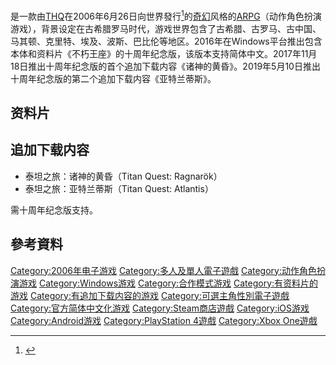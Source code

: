 {{Infobox VG
| title       = 泰坦之旅
| original    = 
| japanese    = 
| english     = Titan Quest
| image       = 
| caption     = 
| official    = {{vgr|CN|泰坦传说}}
| common      = {{vgr|}}
| genre       = 
| platforms   = {{spml|[[Microsoft_Windows|Microsoft Windows]]|[[iOS|iOS]]|[[Android|Android]]}}
| developer   = [[Iron_Lore_Entertainment|Iron Lore Entertainment]]
| publisher   = {{vgr|WW|[[THQ|THQ]]|CN|[[北京娱乐通|北京娱乐通]]<ref name=sina>{{Cite web |url = http://games.sina.com.cn/j/n/2008-06-12/1023252678.shtml |title = 挑战暗黑破坏神的ARPG《泰坦传说》6月13日上市 |author =  |date = 2008-06-12 |publisher = 新浪 |language = zh-cn |accessdate = 2018-04-15 |archive-date = 2018-04-15 |archive-url = https://web.archive.org/web/20180415191444/http://games.sina.com.cn/j/n/2008-06-12/1023252678.shtml |dead-url = no }}</ref>}}
| director    = 
| producer    = Jeff Goodsill
| designer    = Brian Sullivan
| writer      = Randall Wallace
| programmer  = Max McGuire
| composer    = Scott Morton<br/>Michael Verrette
| artist      = Michael Sheidow<br/>Rich Sullivan<br/>Josh McHugh
| series      = 
| engine      = PathEngine
| modes       = [[单人电子游戏|单人]]和[[多人电子游戏|多人]]
| released    = '''Microsoft Windows'''{{vgr|WW|2006年6月26日|CN|2008年6月13日<ref name=sina />|WW|2016年8月31日（周年纪念版）}}'''iOS'''{{vgr|WW|2016年5月19日}}'''Android'''{{vgr|WW|2016年7月7日}}'''PlayStation 4，Xbox One'''{{vgr|NA|2018年3月20日|TWHK|2018年6月1日}}
}}
{{Vgname|泰坦之旅|en=Titan Quest|official-cn=泰坦传说}}是一款由[[THQ|THQ]]在2006年6月26日向世界發行<ref>{{Cite web |url=http://pc.ign.com/objects/693/693967.html |title=IGN: Titan Quest<!-- Bot generated title --> |accessdate=2011-12-17 |archive-date=2011-12-19 |archive-url=https://web.archive.org/web/20111219145436/http://pc.ign.com/objects/693/693967.html |dead-url=no }}</ref>的[[奇幻|奇幻]]风格的[[ARPG|ARPG]]（动作角色扮演游戏），背景设定在古希腊罗马时代，游戏世界包含了古希腊、古罗马、古中国、马其顿、克里特、埃及、波斯、巴比伦等地区。2016年在Windows平台推出包含本体和资料片《不朽王座》的十周年纪念版，该版本支持简体中文。2017年11月18日推出十周年纪念版的首个追加下载内容《诸神的黄昏》。2019年5月10日推出十周年纪念版的第二个追加下载内容《亚特兰蒂斯》。

==资料片==
{{main|泰坦之旅：不朽王座}}
==追加下载内容==
*泰坦之旅：诸神的黄昏（Titan Quest: Ragnarök）
*泰坦之旅：亚特兰蒂斯（Titan Quest: Atlantis）
需十周年纪念版支持。
==參考資料==
<div class="references-small">
<references />
</div>

{{DEFAULTSORT:Titan Quest}}
[[Category:2006年电子游戏|Category:2006年电子游戏]]
[[Category:多人及單人電子遊戲|Category:多人及單人電子遊戲]]
[[Category:动作角色扮演游戏|Category:动作角色扮演游戏]]
[[Category:Windows游戏|Category:Windows游戏]]
[[Category:合作模式游戏|Category:合作模式游戏]]
[[Category:有资料片的游戏|Category:有资料片的游戏]]
[[Category:有追加下载内容的游戏|Category:有追加下载内容的游戏]]
[[Category:可選主角性別電子遊戲|Category:可選主角性別電子遊戲]]
[[Category:官方简体中文化游戏|Category:官方简体中文化游戏]]
[[Category:Steam商店遊戲|Category:Steam商店遊戲]]
[[Category:iOS游戏|Category:iOS游戏]]
[[Category:Android游戏|Category:Android游戏]]
[[Category:PlayStation_4遊戲|Category:PlayStation 4遊戲]]
[[Category:Xbox_One遊戲|Category:Xbox One遊戲]]